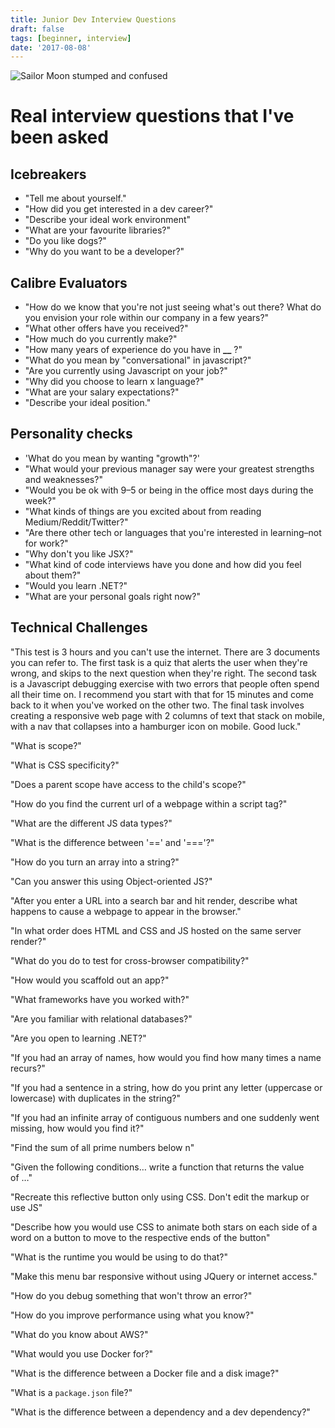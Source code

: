 ```yaml
---
title: Junior Dev Interview Questions
draft: false
tags: [beginner, interview]
date: '2017-08-08'
---
```


![Sailor Moon stumped and confused](/static/images/blog/sailor-moon.webp)

# Real interview questions that I've been asked

## Icebreakers

- "Tell me about yourself."
- "How did you get interested in a dev career?"
- "Describe your ideal work environment"
- "What are your favourite libraries?"
- "Do you like dogs?"
- "Why do you want to be a developer?"

## Calibre Evaluators

- "How do we know that you're not just seeing what's out there? What do you envision your role within our company in a few years?"
- "What other offers have you received?"
- "How much do you currently make?"
- "How many years of experience do you have in **\_\_** ?"
- "What do you mean by "conversational" in javascript?"
- "Are you currently using Javascript on your job?"
- "Why did you choose to learn x language?"
- "What are your salary expectations?"
- "Describe your ideal position."

## Personality checks

- 'What do you mean by wanting "growth"?'
- "What would your previous manager say were your greatest strengths and weaknesses?"
- "Would you be ok with 9–5 or being in the office most days during the week?"
- "What kinds of things are you excited about from reading Medium/Reddit/Twitter?"
- "Are there other tech or languages that you're interested in learning–not for work?"
- "Why don't you like JSX?"
- "What kind of code interviews have you done and how did you feel about them?"
- "Would you learn .NET?"
- "What are your personal goals right now?"

## Technical Challenges

"This test is 3 hours and you can't use the internet. There are 3 documents you can refer to. The first task is a quiz that alerts the user when they're wrong, and skips to the next question when they're right. The second task is a Javascript debugging exercise with two errors that people often spend all their time on. I recommend you start with that for 15 minutes and come back to it when you've worked on the other two. The final task involves creating a responsive web page with 2 columns of text that stack on mobile, with a nav that collapses into a hamburger icon on mobile. Good luck."

"What is scope?"

"What is CSS specificity?"

"Does a parent scope have access to the child's scope?"

"How do you find the current url of a webpage within a script tag?"

"What are the different JS data types?"

"What is the difference between '==' and '==='?"

"How do you turn an array into a string?"

"Can you answer this using Object-oriented JS?"

"After you enter a URL into a search bar and hit render, describe what happens to cause a webpage to appear in the browser."

"In what order does HTML and CSS and JS hosted on the same server render?"

"What do you do to test for cross-browser compatibility?"

"How would you scaffold out an app?"

"What frameworks have you worked with?"

"Are you familiar with relational databases?"

"Are you open to learning .NET?"

"If you had an array of names, how would you find how many times a name recurs?"

"If you had a sentence in a string, how do you print any letter (uppercase or lowercase) with duplicates in the string?"

"If you had an infinite array of contiguous numbers and one suddenly went missing, how would you find it?"

"Find the sum of all prime numbers below n"

"Given the following conditions… write a function that returns the value of …"

"Recreate this reflective button only using CSS. Don't edit the markup or use JS"

"Describe how you would use CSS to animate both stars on each side of a word on a button to move to the respective ends of the button"

"What is the runtime you would be using to do that?"

"Make this menu bar responsive without using JQuery or internet access."

"How do you debug something that won't throw an error?"

"How do you improve performance using what you know?"

"What do you know about AWS?"

"What would you use Docker for?"

"What is the difference between a Docker file and a disk image?"

"What is a `package.json` file?"

"What is the difference between a dependency and a dev dependency?"
